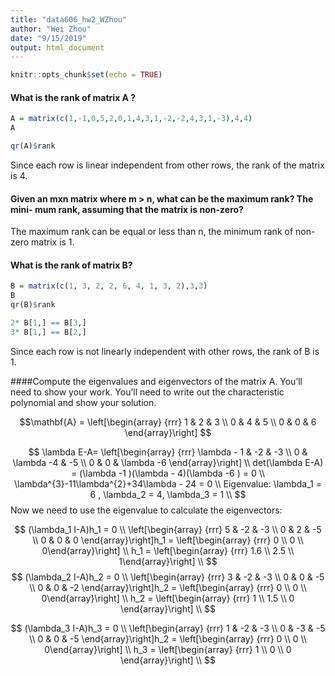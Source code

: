```yaml
---
title: "data606_hw2_WZhou"
author: "Wei Zhou"
date: "9/15/2019"
output: html_document
---
```


```r
knitr::opts_chunk$set(echo = TRUE)
```


#### What is the rank of matrix A ? 
```r
A = matrix(c(1,-1,0,5,2,0,1,4,3,1,-2,-2,4,3,1,-3),4,4)
A
```

```r
qr(A)$rank
```
Since each row is linear independent from other rows, the rank of the matrix is 4. 

#### Given an mxn matrix where m > n, what can be the maximum rank? The mini- mum rank, assuming that the matrix is non-zero?
The maximum rank can be equal or less than n, the minimum rank of non-zero matrix is 1. 


#### What is the rank of matrix B?
```r
B = matrix(c(1, 3, 2, 2, 6, 4, 1, 3, 2),3,3)
B
qr(B)$rank
```
```r
2* B[1,] == B[3,]
3* B[1,] == B[2,]
```
Since each row is not linearly independent with other rows, the rank of B is 1. 

####Compute the eigenvalues and eigenvectors of the matrix A. You’ll need to show your work. You’ll need to write out the characteristic polynomial and show your solution.

$$\mathbf{A} = \left[\begin{array}
{rrr}
1 & 2 & 3 \\
0 & 4 & 5 \\
0 & 0 & 6
\end{array}\right]
$$

$$
\lambda E-A= 
 \left[\begin{array}
{rrr}
\lambda - 1 & -2 & -3 \\
0 & \lambda -4 & -5 \\
0 & 0 & \lambda -6
\end{array}\right] \\
det(\lambda E-A) = (\lambda -1 )(\lambda - 4)(\lambda -6 ) = 0 \\
\lambda^{3}-11\lambda^{2}+34\lambda - 24 = 0 \\
Eigenvalue: \lambda_1 = 6 , \lambda_2 = 4, \lambda_3 = 1 \\
$$
Now we need to use the eigenvalue to calculate the eigenvectors: 

$$
(\lambda_1 I-A)h_1 = 0 \\
 \left[\begin{array}
{rrr}
5 & -2 & -3 \\
0 & 2 & -5 \\
0 & 0 & 0
\end{array}\right]h_1 =
\left[\begin{array}
{rrr}
0 \\
0  \\
0\end{array}\right] \\
h_1 = \left[\begin{array}
{rrr}
1.6 \\
2.5 \\
1\end{array}\right] \\ 
$$
$$
(\lambda_2 I-A)h_2 = 0 \\
 \left[\begin{array}
{rrr}
3 & -2 & -3 \\
0 & 0 & -5 \\
0 & 0 & -2
\end{array}\right]h_2 =
\left[\begin{array}
{rrr}
0 \\
0  \\
0\end{array}\right] \\
h_2 = \left[\begin{array}
{rrr}
1 \\
1.5 \\
0 \end{array}\right] \\
$$

$$
(\lambda_3 I-A)h_3 = 0 \\
 \left[\begin{array}
{rrr}
1 & -2 & -3 \\
0 & -3 & -5 \\
0 & 0 & -5
\end{array}\right]h_2 =
\left[\begin{array}
{rrr}
0 \\
0  \\
0\end{array}\right] \\
h_3 = \left[\begin{array}
{rrr}
1 \\
0 \\
0 \end{array}\right] \\ 
$$
